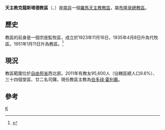 {{Infobox Roman Catholic diocese
|Roman Catholic Diocese of = 天主教克龍斯塔德教區
|Latin name of diocese = Dioecesis Kroonstadensis
|image = 
|caption = 
|location = [[南非|南非]]
|territory = 自由邦省西北部
|population = 77,000
|rite = 拉丁禮
|patron = 
|province = 布隆泉
|established = 1923年
|cathedral = 聖博德主教座堂
|co-cathedral =
|leadership = 主教
|website = 
|教宗= 
|metropolitan =
|ordinary = 伯多祿·霍利戴

|coadjutor bishop = 
|emeritus = 
}}
'''天主教克龍斯塔德教區'''（{{lang-la|Dioecesis Kroonstadensis}}、{{lang-en|Roman Catholic Diocese of Kroonstad}}）是[[南非|南非]]一個[[羅馬天主教|羅馬天主教]][[教區|教區]]，屬[[天主教布隆泉總教區|布隆泉總教區]]。

==歷史==
教區的前身是一個宗座監牧區，成立於1923年11月16日，1935年4月8日升為代牧區。1951年1月11日升為教區。<ref>{{cite journal
|journal=[[宗座公報|宗座公報]]
|publisher=梵蒂岡出版社
|date=1951年
|volume=43
|title=''Suprema Nobis''
|page=257
|url=http://www.vatican.va/archive/aas/documents/AAS%2043%20%5B1951%5D%20-%20ocr.pdf
|access-date=2014-01-25
|archive-date=2012-08-09
|archive-url=https://www.webcitation.org/69mL2255U?url=http://www.vatican.va/archive/aas/documents/AAS%2043%20%5B1951%5D%20-%20ocr.pdf
|dead-url=no
}}</ref>
==現況==
教區範圍位於[[自由邦省|自由邦省]]西北部。2011年有教友95,600人（佔轄區總人口9.6%）、三十四個堂區、廿二名司鐸。現任教區主教為[[伯多祿·霍利戴|伯多祿·霍利戴]]。

==參考==
{{reflist}}

{{南非天主教教區}}
[[Category:南非天主教教區|K]]